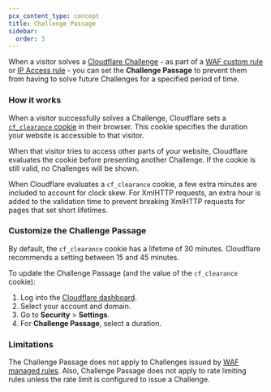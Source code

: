 ```yaml
---
pcx_content_type: concept
title: Challenge Passage
sidebar:
  order: 3
---
```



When a visitor solves a [Cloudflare Challenge](/cloudflare-challenges/) - as part of a [WAF custom rule](/waf/custom-rules/) or [IP Access rule](/waf/tools/ip-access-rules/) - you can set the **Challenge Passage** to prevent them from having to solve future Challenges for a specified period of time.

### How it works

When a visitor successfully solves a Challenge, Cloudflare sets a [`cf_clearance` cookie](/fundamentals/reference/policies-compliances/cloudflare-cookies/#additional-cookies-used-by-the-challenge-platform) in their browser. This cookie specifies the duration your website is accessible to that visitor.

When that visitor tries to access other parts of your website, Cloudflare evaluates the cookie before presenting another Challenge. If the cookie is still valid, no Challenges will be shown.

When Cloudflare evaluates a `cf_clearance` cookie, a few extra minutes are included to account for clock skew. For XmlHTTP requests, an extra hour is added to the validation time to prevent breaking XmlHTTP requests for pages that set short lifetimes.

### Customize the Challenge Passage

By default, the `cf_clearance` cookie has a lifetime of 30 minutes. Cloudflare recommends a setting between 15 and 45 minutes.

To update the Challenge Passage (and the value of the `cf_clearance` cookie):

1. Log into the [Cloudflare dashboard](https://dash.cloudflare.com).
2. Select your account and domain.
3. Go to **Security** > **Settings**.
4. For **Challenge Passage**, select a duration.

### Limitations

The Challenge Passage does not apply to Challenges issued by [WAF managed rules](/waf/managed-rules/). Also, Challenge Passage does not apply to rate limiting rules unless the rate limit is configured to issue a Challenge.
